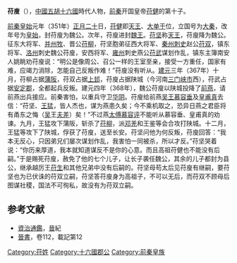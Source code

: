 '''苻廋'''（{{bd|？||368年||catIdx=F}}），[[中國|中國]][[五胡十六國|五胡十六國]]時代人物，[[前秦|前秦]]开国皇帝[[苻健|苻健]]的第十子。

[[前秦|前秦]][[皇始_(前秦)|皇始]]元年（351年）[[正月二十|正月二十]]日，[[苻健|苻健]]即[[天王|天王]]、[[大单于|大单于]]位，立国号为[[大秦|大秦]]，改年号为[[皇始_(前秦)|皇始]]，封苻廋为魏公。次年，苻廋进封[[魏王|魏王]]。[[苻坚|苻坚]]称[[天王|天王]]，苻廋降为魏公。征东大将军、[[并州|并州]][[牧|牧]]、晋公[[苻柳|苻柳]]，苻坚胞弟征西大将军、[[秦州|秦州]][[刺史|刺史]]赵公[[苻双|苻双]]，镇东将军、[[洛州|洛州]]刺史魏公苻廋，安西将军、[[雍州|雍州]]刺史燕公[[苻武|苻武]]谋划作乱，镇东主簿南安人姚眺劝苻廋说：“明公是像周公、召公一样的王室至亲，接受一方重任，国家有难，应竭力消除，怎能自己反叛作难！”苻廋没有听从。[[建元_(前秦)|建元]]三年（367年）十月，苻柳占据[[蒲州|蒲阪]]，苻双占据[[上邽|上邽]]，苻廋占据陕城（今河南[[三门峡市|三门峡市]]西），苻武占据[[安定郡|安定郡]]，全都起兵反叛。建元四年（368年），魏公苻廋以陕城投降了[[前燕|前燕]]，请前燕出兵接应。前秦害怕，以重兵守卫[[华阴|华阴]]。苻廋给前燕[[吴王|吴王]][[慕容垂|慕容垂]]及[[皇甫真|皇甫真]]去信：“苻坚、[[王猛|王猛]]，皆人杰也，谋为燕患久矣；今不乘机取之，恐异日燕之君臣将有甬东之悔（[[吴|吴]]王[[夫差|夫差]]）矣！”不过燕[[太傅|太傅]][[慕容评|慕容评]]不能听从慕容垂、皇甫真的劝谏。九月，王猛攻下蒲阪，斩杀了[[苻柳|苻柳]]，派[[邓羌|邓羌]]和王鉴等会合攻打陕城。十二月，王猛等攻下了陕城，俘获了苻廋，送至长安。苻坚问他为何反叛，苻廋回答：“我本无反心，只因弟兄们屡次谋划作乱，我害怕一同被杀，所以才反。”苻坚哭着说：“你历来厚道，我本就知道谋反不是你的心意。而且高祖苻健也不能没有后嗣。”于是赐死苻廋，赦免了他的七个儿子，让长子袭任魏公，其余的儿子都封为县公，继承越厉王[[苻生|苻生]]和其他兄弟中没有后嗣的。苻坚母苟太后见苻廋有继嗣，要苻坚也为已伏诛的苻双立嗣，苻坚答苻廋身为高祖子，不可以无后，而苻双不顾母后图谋社稷，国法不可徇私，故没有为苻双立嗣。

==参考文献==
{{wikisource|晉書/卷112|晉書苻健載記}}
*[[資治通鑑|資治通鑑]]，[[晉|晉]]紀
*[[晉書|晉書]]，卷112，載記第12

[[Category:苻姓|Category:苻姓]]
[[Category:十六國郡公|Category:十六國郡公]]
[[Category:前秦皇族|Category:前秦皇族]]